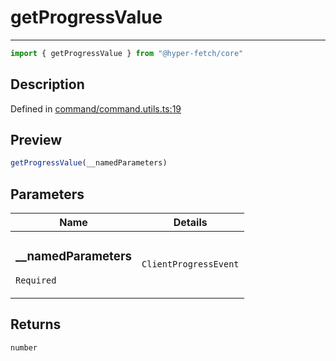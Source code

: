 

# getProgressValue

<div class="api-docs__separator" data-reactroot="">

---

</div><div class="api-docs__import" data-reactroot="">

```ts
import { getProgressValue } from "@hyper-fetch/core"
```

</div><div class="api-docs__section">

## Description

</div><div class="api-docs__description"><span class="api-docs__do-not-parse">



</span></div><p class="api-docs__definition">

Defined in [command/command.utils.ts:19](https://github.com/BetterTyped/hyper-fetch/blob/aff5c35a/packages/core/src/command/command.utils.ts#L19)

</p><div class="api-docs__section">

## Preview

</div><div class="api-docs__preview fn">

```ts
getProgressValue(__namedParameters)
```

</div><div class="api-docs__section">

## Parameters

</div><div class="api-docs__parameters"><table><thead><tr><th>Name</th><th>Details</th></tr></thead><tbody><tr param-data="__namedParameters"><td class="api-docs__param-name required">

### \_\_namedParameters 

`Required`

</td><td class="api-docs__param-type">

`ClientProgressEvent`

</td></tr></tbody></table></div><div class="api-docs__section">

## Returns

</div><div class="api-docs__returns">

```ts
number
```

</div>